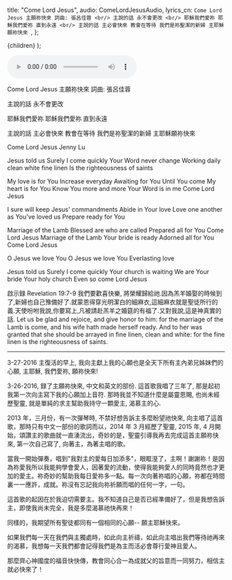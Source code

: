 
  title: "Come Lord Jesus",
  audio: ComeLordJesusAudio,
  lyrics_cn: `Come Lord Jesus
  主願祢快來
  詞曲: 張呂佳蓉
  <br/>
  主說的話
  永不會更改
   <br/>
  耶穌我們愛祢
  耶穌我們愛祢
  直到永遠
  <br/>
  主說的話
  主必會快來
  教會在等待
  我們是祢聖潔的新婦
  主耶穌願祢快來
`,
};

  <MDXWrapper meta={meta}>{children}</MDXWrapper>
);

<audio controls src={ComeLordJesusAudio}></audio>

Come Lord Jesus
主願祢快來
詞曲: 張呂佳蓉

主說的話
永不會更改

耶穌我們愛祢
耶穌我們愛祢
直到永遠

主說的話
主必會快來
教會在等待
我們是祢聖潔的新婦
主耶穌願祢快來

Come Lord Jesus
Jenny Lu

Jesus told us
Surely I come quickly
Your Word never change
Working daily clean white fine linen
Is the righteousness of saints

My love is for You
Increase everyday
Awaiting for You
Until You come
My heart is for You
Know You more and more
Your Word is in me
Come Lord Jesus

I sure will keep
Jesus' commandments
Abide in Your love
Love one another
as You've loved us
Prepare ready for You

Marriage of the Lamb
Blessed are who are called
Prepared all for You
Come Lord Jesus
Marriage of the Lamb
Your bride is ready
Adorned all for You
Come Lord Jesus

O Jesus we love You
O Jesus we love You
Everlasting love

Jesus told us
Surely I come quickly
Your church is waiting
We are Your bride
Your holy church
Even so come Lord Jesus

啟示録 Revelation 19:7-9
我們要歡喜快樂, 將榮耀歸給祂.因為羔羊婚娶的時候到了,新婦也自己豫備好了.就蒙恩得穿光明潔白的細麻衣,這細麻衣就是聖徒所行的義.天使吩咐我說,你要寫上,凡被請赴羔羊之婚筵的有福了.又對我說,這是神真實的話.
Let us be glad and rejoice, and give honor to him: for the marriage of the Lamb is come, and his wife hath made herself ready. And to her was granted that she should be arrayed in fine linen, clean and white: for the fine linen is the righteousness of saints.

<hr />

3-27-2016 主復活的早上, 我向主獻上我的心願也是全天下所有主內弟兄姊妹們的心願, 主耶穌, 我們愛祢, 願祢快來!

3-26-2016, 録了主願祢快來, 中文和英文的部份. 這首歌我唱了三年了, 那是起初我第一次向主寫下我的心願加上音符. 那時我並不知道什麼是屬靈恩賜, 也尚未經歷聖靈, 就是單純的求主幫助我持守一顆愛主, 渴慕主的心.

2013 年，三月份，有一次彈琴時, 不禁好想告訴主多麼盼望祂快來, 向主唱了這首歌，那時只有中文一部份的歌詞而以，2014 年 3 月經歷了聖靈, 2015 年, 4 月開始，頌讚主的歌曲就一直湧流出，奇妙的是，聖靈引導我再去完成這首主願祢快來, 第一次自己寫了, 向著主，為著主唱的歌。

當我一開始彈奏，唱到"我對主的愛每日加添多"，眼眶溼了，主啊！謝謝祢！是因為祢愛我所以我能夠學會愛人，因著愛的流動，使得我能夠愛人的同時竟然也才更加的愛主。祢奇妙的幫助我每日愛祢多一點。每一次向著祢唱的心願，祢都在時間裏一一應許，成就。祢沒有忘記我向祢祈願而唱的任何一字，一句。

這首歌的起因在於我迫切需要主。我不知道自己是否已經準備好了，但是我想告訴主，即使我尚未完全，我是多麼渴慕祂快再來！

同樣的，我期望所有聖徒都同有一個相同的心願--
願主耶穌快來。

如果我們每一天在我們與主獨處時，如此向主祈禱，如此向主唱出我們等待祂再來的渴慕，我想每一天我們都會記得我們是為主而活必會尊行愛神且愛人。

那麼齊心神國度的福音快快傳，教會同心合一為成就父的旨意而一同努力，相信主就必快來了！
